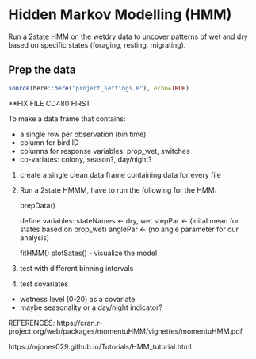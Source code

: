 # Hidden Markov Modelling (HMM)

Run a 2state HMM on the wetdry data to uncover patterns of wet and dry based on specific states (foraging, resting, migrating).

## Prep the data

```r
source(here::here("project_settings.R"), echo=TRUE)
```

**FIX FILE CD480 FIRST 

To make a data frame that contains:

* a single row per observation (bin time)
* column for bird ID
* columns for response variables: prop_wet, switches
* co-variates: colony, season?, day/night?

1)  create a single clean data frame containing data for every file

2)  Run a 2state HMMM, have to run the following for the HMM:

    prepData()
    
    define variables:
    stateNames <- dry, wet
    stepPar <- (inital mean for states based on prop_wet)
    anglePar <- (no angle parameter for our analysis)
    
    fitHMM()
    plotSates() - visualize the model


3) test with different binning intervals

4) test covariates

  * wetness level (0-20) as a covariate.
  * maybe seasonality or a day/night indicator?

REFERENCES: 
https://cran.r-project.org/web/packages/momentuHMM/vignettes/momentuHMM.pdf

https://mjones029.github.io/Tutorials/HMM_tutorial.html